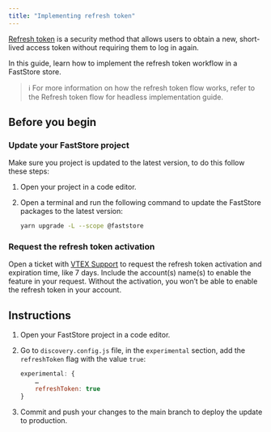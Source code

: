```yaml
---
title: "Implementing refresh token"
---
```


[Refresh token](https://developers.vtex.com/docs/guides/refresh-token-flow-for-headless-implementations) is a security method that allows users to obtain a new, short-lived access token without requiring them to log in again.

In this guide, learn how to implement the refresh token workflow in a FastStore store.

> ℹ️ For more information on how the refresh token flow works, refer to the Refresh token flow for headless implementation guide.

## Before you begin

<Steps>

### Update your FastStore project

Make sure you project is updated to the latest version, to do this follow these steps:

1. Open your project in a code editor.
2. Open a terminal and run the following command to update the FastStore packages to the latest version:

    ```bash
    yarn upgrade -L --scope @faststore
    ```

### Request the refresh token activation

Open a ticket with [VTEX Support](https://help.vtex.com/en/support) to request the refresh token activation and expiration time, like 7 days. Include the account(s) name(s) to enable the feature in your request. Without the activation, you won’t be able to enable the refresh token in your account.

</Steps>

## Instructions

1. Open your FastStore project in a code editor.
2. Go to `discovery.config.js` file,  in the `experimental` section, add the `refreshToken` flag with the value `true`:


    ```js discovery.config.js
    experimental: {
        …
        refreshToken: true
    }
    ```

3. Commit and push your changes to the main branch to deploy the update to production.
